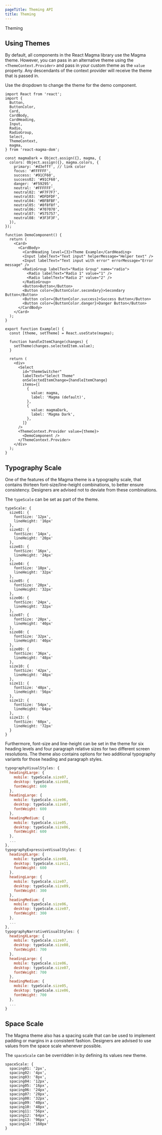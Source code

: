 ```yaml
---
pageTitle: Theming API
title: Theming
---
```


<DocsHeading type="api">Theming</DocsHeading>

## Using Themes

By default, all components in the React Magma library use the Magma theme. However, you can pass in an alternative theme using the `<ThemeContext.Provider>`
and pass in your custom theme as the `value` property. Any descendants of the context provider will receive the theme that is passed in.

Use the dropdown to change the theme for the demo component.

```tsx
import React from 'react';
import {
  Button,
  ButtonColor,
  Card,
  CardBody,
  CardHeading,
  Input,
  Radio,
  RadioGroup,
  Select,
  ThemeContext,
  magma,
} from 'react-magma-dom';

const magmaDark = Object.assign({}, magma, {
  colors: Object.assign({}, magma.colors, {
    primary: '#d3efff', // link color
    focus: '#FFFFFF',
    success: '#91CF60',
    success02: '#91CF60',
    danger: '#F59295',
    neutral: '#FFFFFF',
    neutral02: '#F7F7F7',
    neutral03: '#DFDFDF',
    neutral04: '#BFBFBF',
    neutral05: '#8f8f8f',
    neutral06: '#707070',
    neutral07: '#575757',
    neutral08: '#3F3F3F',
  }),
});

function DemoComponent() {
  return (
    <Card>
      <CardBody>
        <CardHeading level={3}>Theme Example</CardHeading>
        <Input labelText="Text input" helperMessage="Helper text" />
        <Input labelText="Text input with error" errorMessage="Error message" />
        <RadioGroup labelText="Radio Group" name="radio">
          <Radio labelText="Radio 1" value="1" />
          <Radio labelText="Radio 2" value="2" />
        </RadioGroup>
        <Button>Button</Button>
        <Button color={ButtonColor.secondary}>Secondary Button</Button>
        <Button color={ButtonColor.success}>Success Button</Button>
        <Button color={ButtonColor.danger}>Danger Button</Button>
      </CardBody>
    </Card>
  );
}

export function Example() {
  const [theme, setTheme] = React.useState(magma);

  function handleItemChange(changes) {
    setTheme(changes.selectedItem.value);
  }

  return (
    <div>
      <Select
        id="themeSwitcher"
        labelText="Select Theme"
        onSelectedItemChange={handleItemChange}
        items={[
          {
            value: magma,
            label: 'Magma (default)',
          },
          {
            value: magmaDark,
            label: 'Magma Dark',
          },
        ]}
      />
      <ThemeContext.Provider value={theme}>
        <DemoComponent />
      </ThemeContext.Provider>
    </div>
  );
}
```

## Typography Scale

One of the features of the Magma theme is a typography scale, that contains thirteen font-size/line-height combinations, to better ensure consistency. Designers are advised not to deviate from these combinations.

The `typeScale` can be set as part of the theme.

```
typeScale: {
  size01: {
    fontSize: '12px',
    lineHeight: '16px'
  },
  size02: {
    fontSize: '14px',
    lineHeight: '20px'
  },
  size03: {
    fontSize: '16px',
    lineHeight: '24px'
  },
  size04: {
    fontSize: '18px',
    lineHeight: '32px'
  },
  size05: {
    fontSize: '20px',
    lineHeight: '32px'
  },
  size06: {
    fontSize: '24px',
    lineHeight: '32px'
  },
  size07: {
    fontSize: '28px',
    lineHeight: '40px'
  },
  size08: {
    fontSize: '32px',
    lineHeight: '40px'
  },
  size09: {
    fontSize: '36px',
    lineHeight: '48px'
  },
  size10: {
    fontSize: '42px',
    lineHeight: '48px'
  },
  size11: {
    fontSize: '48px',
    lineHeight: '56px'
  },
  size12: {
    fontSize: '54px',
    lineHeight: '64px'
  },
  size13: {
    fontSize: '60px',
    lineHeight: '72px'
  }
}
```

Furthermore, font-size and line-height can be set in the theme for six heading levels and four paragraph relative sizes for two different screen resolutions.
The theme also contains options for two additional typography variants for those heading and paragraph styles.

```.js
typographyVisualStyles: {
  headingXLarge: {
    mobile: typeScale.size07,
    desktop: typeScale.size08,
    fontWeight: 600
  },
  headingLarge: {
    mobile: typeScale.size06,
    desktop: typeScale.size07,
    fontWeight: 600
  },
  headingMedium: {
    mobile: typeScale.size05,
    desktop: typeScale.size06,
    fontWeight: 600
  },
  ...
},
typographyExpressiveVisualStyles: {
  headingXLarge: {
    mobile: typeScale.size08,
    desktop: typeScale.size11,
    fontWeight: 600
  },
  headingLarge: {
    mobile: typeScale.size07,
    desktop: typeScale.size09,
    fontWeight: 300
  },
  headingMedium: {
    mobile: typeScale.size06,
    desktop: typeScale.size07,
    fontWeight: 300
  },
  ...
},
typographyNarrativeVisualStyles: {
  headingXLarge: {
    mobile: typeScale.size07,
    desktop: typeScale.size08,
    fontWeight: 700
  },
  headingLarge: {
    mobile: typeScale.size06,
    desktop: typeScale.size07,
    fontWeight: 700
  },
  headingMedium: {
    mobile: typeScale.size05,
    desktop: typeScale.size06,
    fontWeight: 700
  },
  ...
}

```

## Space Scale

The Magma theme also has a spacing scale that can be used to implement padding or margins in a consistent fashion.
Designers are advised to use values from the space scale whenever possible.

The `spaceScale` can be overridden in by defining its values new theme.

```
spaceScale: {
  spacing01: '2px',
  spacing02: '4px',
  spacing03: '8px',
  spacing04: '12px',
  spacing05: '16px',
  spacing06: '24px',
  spacing07: '28px',
  spacing08: '32px',
  spacing09: '40px',
  spacing10: '48px',
  spacing11: '56px',
  spacing12: '64px',
  spacing13: '96px',
  spacing14: '160px'
}
```
